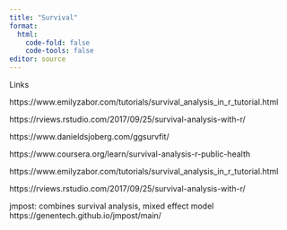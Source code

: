 ```yaml
---
title: "Survival"
format: 
  html:
    code-fold: false
    code-tools: false
editor: source
---
```


Links 

https://www.emilyzabor.com/tutorials/survival_analysis_in_r_tutorial.html

https://rviews.rstudio.com/2017/09/25/survival-analysis-with-r/

https://www.danieldsjoberg.com/ggsurvfit/

https://www.coursera.org/learn/survival-analysis-r-public-health

https://www.emilyzabor.com/tutorials/survival_analysis_in_r_tutorial.html

https://rviews.rstudio.com/2017/09/25/survival-analysis-with-r/

jmpost: combines survival analysis, mixed effect model https://genentech.github.io/jmpost/main/


